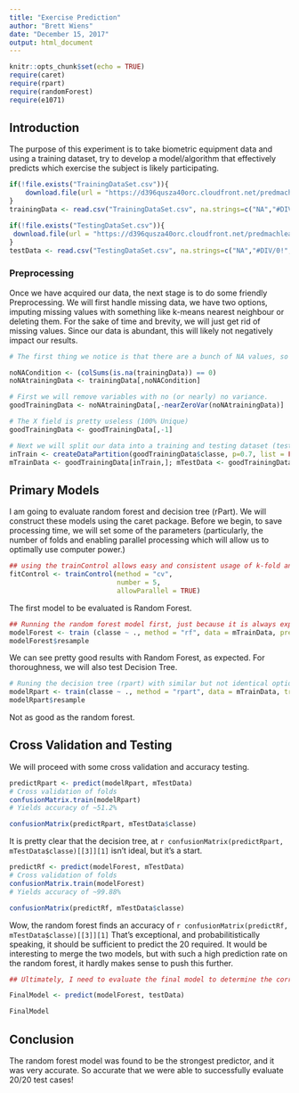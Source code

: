 ---
title: "Exercise Prediction"
author: "Brett Wiens"
date: "December 15, 2017"
output: html_document
---

```{r setup, include=FALSE}
knitr::opts_chunk$set(echo = TRUE)
require(caret)
require(rpart)
require(randomForest)
require(e1071)
```

## Introduction

The purpose of this experiment is to take biometric equipment data and using a training dataset, try to develop a model/algorithm that effectively predicts which exercise the subject is likely participating.

```{r Data Acquisition}
if(!file.exists("TrainingDataSet.csv")){
    download.file(url = "https://d396qusza40orc.cloudfront.net/predmachlearn/pml-training.csv",destfile = "TrainingDataSet.csv")
}
trainingData <- read.csv("TrainingDataSet.csv", na.strings=c("NA","#DIV/0!",""))

if(!file.exists("TestingDataSet.csv")){
 download.file(url = "https://d396qusza40orc.cloudfront.net/predmachlearn/pml-testing.csv",destfile = "TestingDataSet.csv")
}
testData <- read.csv("TestingDataSet.csv", na.strings=c("NA","#DIV/0!",""))
```

### Preprocessing

Once we have acquired our data, the next stage is to do some friendly Preprocessing.  We will first handle missing data, we have two options, imputing missing values with something like k-means nearest neighbour or deleting them.  For the sake of time and brevity, we will just get rid of missing values.  Since our data is abundant, this will likely not negatively impact our results.

```{r Preprocessing}

# The first thing we notice is that there are a bunch of NA values, so those need to be removed or imputed.  Since I haven't succeeded in getting kmmImput to work, I'll just delete them.

noNACondition <- (colSums(is.na(trainingData)) == 0)
noNAtrainingData <- trainingData[,noNACondition]

# First we will remove variables with no (or nearly) no variance.
goodTrainingData <- noNAtrainingData[,-nearZeroVar(noNAtrainingData)]

# The X field is pretty useless (100% Unique)
goodTrainingData <- goodTrainingData[,-1]

# Next we will split our data into a training and testing dataset (test is not to be used for testing, but for evaluation)
inTrain <- createDataPartition(goodTrainingData$classe, p=0.7, list = FALSE)
mTrainData <- goodTrainingData[inTrain,]; mTestData <- goodTrainingData[-inTrain,]

```


## Primary Models

I am going to evaluate random forest and decision tree (rPart).  We will construct these models using the caret package.  Before we begin, to save processing time, we will set some of the parameters (particularly, the number of folds and enabling parallel processing which will allow us to optimally use computer power.)

```{r Fit Control}

## using the trainControl allows easy and consistent usage of k-fold and more importantly, enables multiple core processing (allowParallel), without this, these models take roughly forever.
fitControl <- trainControl(method = "cv",
                           number = 5,
                           allowParallel = TRUE) 
```

The first model to be evaluated is Random Forest.

```{r Random Forest Model}
## Running the random forest model first, just because it is always expected to be the best.  Ran a little preprocessing to standardize the variables and applied the trControl from above
modelForest <- train (classe ~ ., method = "rf", data = mTrainData, preProc=c('center','scale'),trControl = fitControl, na.action = na.omit)
modelForest$resample 

```

We can see pretty good results with Random Forest, as expected.  For thoroughness, we will also test Decision Tree.

```{r Decision Tree Model}

# Runing the decision tree (rpart) with similar but not identical options (no standardizing)
modelRpart <- train(classe ~ ., method = "rpart", data = mTrainData, trControl = fitControl, na.action = na.omit)
modelRpart$resample

```

Not as good as the random forest.

## Cross Validation and Testing

We will proceed with some cross validation and accuracy testing.

```{r Rpart Prediction on mTestData}

predictRpart <- predict(modelRpart, mTestData)
# Cross validation of folds
confusionMatrix.train(modelRpart)
# Yields accuracy of ~51.2%

confusionMatrix(predictRpart, mTestData$classe)

```

It is pretty clear that the decision tree, at `r confusionMatrix(predictRpart, mTestData$classe)[[3]][1]` isn't ideal, but it's a start.

```{r Random Forest Prediction on mTestData}

predictRf <- predict(modelForest, mTestData)
# Cross validation of folds
confusionMatrix.train(modelForest)
# Yields accuracy of ~99.88%

confusionMatrix(predictRf, mTestData$classe)

```

Wow, the random forest finds an accuracy of `r confusionMatrix(predictRf, mTestData$classe)[[3]][1]` 
That's exceptional, and probabilitistically speaking, it should be sufficient to predict the 20 required.  It would be interesting to merge the two models, but with such a high prediction rate on the random forest, it hardly makes sense to push this further.

```{r Predict Test Dataset}
## Ultimately, I need to evaluate the final model to determine the correct answers for the quiz (definitely using random forest):

FinalModel <- predict(modelForest, testData)

FinalModel 

```

## Conclusion

The random forest model was found to be the strongest predictor, and it was very accurate.  So accurate that we were able to successfully evaluate 20/20 test cases!